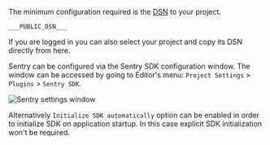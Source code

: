 The minimum configuration required is the [DSN](/product/sentry-basics/dsn-explainer/) to your project.

```
___PUBLIC_DSN___
```

<Note>

If you are logged in you can also select your project and copy its DSN directly from here.

</Note>

Sentry can be configured via the Sentry SDK configuration window.
The window can be accessed by going to Editor's menu: `Project Settings` > `Plugins` > `Sentry SDK`.

![Sentry settings window](unreal_window.png)



Alternatively `Initialize SDK automatically` option can be enabled in order to initialize SDK on application startup. In this case explicit SDK initialization won't be required.
